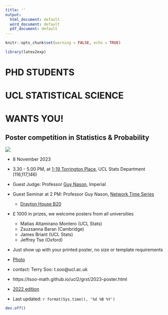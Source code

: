 ```yaml
---
title: ''
output:
  html_document: default
  word_document: default
  pdf_document: default
---
```


\pagenumbering{gobble}


```r
knitr::opts_chunk$set(warning = FALSE, echo = TRUE)
```

```r
library(latex2exp)
```


# PHD STUDENTS

# UCL STATISTICAL SCIENCE 

# WANTS YOU!

## Poster competition in Statistics & Probability 

![](.\qr-code2.png)


* 8 November 2023

*   3.30 - 5.00 PM, at [1-19 Torrington Place](https://www.ucl.ac.uk/maps/1-19-torrington-place),  UCL Stats Department (116,117,146)

*   Guest Judge:  Professor [Guy Nason](https://www.imperial.ac.uk/people/g.nason), Imperial 

* Guest Seminar at 2 PM: Professor Guy Nason, [Network Time Series](https://tsoo-math.github.io/ucl2/grst/nason/nason.html) 
  * [Drayton House B20](https://www.ucl.ac.uk/estates/roombooking/building-location/?id=107)
    
* £ 1000 in prizes, we welcome posters from all universities 
  * Matias Altamirano Montero (UCL Stats)
  * Zsuzsanna Baran (Cambridge)
  * James Briant (UCL Stats)
  * Jeffrey Tse (Oxford)
  
*  Just show up with your printed poster, no size or template requirements

* [Photo](https://tsoo-math.github.io/ucl2/grst/poster-2023-pic.jpg)

* contact: Terry Soo: t.soo@ucl.ac.uk

* https://tsoo-math.github.io/ucl2/grst/2023-poster.html

* [2022 edition](https://tsoo-math.github.io/ucl2/grst/2022-poster.html)

*  Last updated: `r format(Sys.time(), '%d %B %Y')`




```r
dev.off()
```




